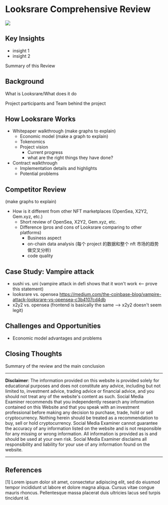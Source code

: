 # Looksrare Comprehensive Review

![](https://i0.wp.com/nftnewstoday.com/wp-content/uploads/2022/03/looks-rare.png?fit=1200%2C675&ssl=1)

## Key Insights

- insight 1
- insight 2

Summary of this Review

## Background

What is Looksrare/What does it do

Project participants and Team behind the project

## How Looksrare Works

- Whitepaper walkthrough
  (make graphs to explain)
  - Economic model (make a graph to explain)
  - Tokenomics
  - Project vision
    - Current progress
    - what are the right things they have done?
- Contract walkthrough
  - Implementation details and highlights
  - Potential problems

## Competitor Review

(make graphs to explain)

- How is it different from other NFT marketplaces (OpenSea, X2Y2, Gem.xyz, etc.)
  - Short review of OpenSea, X2Y2, Gem.xyz, etc.
  - Difference (pros and cons of Looksrare comparing to other platforms)
    - Business aspect
    - on-chain data analysis (每个 project 的数据和整个 nft 市场的趋势做交叉分析)
    - code quality

## Case Study: Vampire attack

- sushi vs. uni (vampire attack in defi shows that it won't work <-- prove this statement)
- looksrare vs. opensea https://medium.com/the-coinbase-blog/vampire-attack-looksrare-vs-opensea-c3b4107cd4db
- x2y2 vs. opensea (frontend is basically the same --> x2y2 doesn't seem legit)

## Challenges and Opportunities

- Economic model advantages and problems

## Closing Thoughts

Summary of the review and the main conclusion

---

**Disclaimer**: The information provided on this website is provided solely for educational purposes and does not constitute any advice, including but not limited to, investment advice, trading advice or financial advice, and you should not treat any of the website's content as such. Social Media Examiner recommends that you independently research any information contained on this Website and that you speak with an investment professional before making any decision to purchase, trade, hold or sell cryptocurrency. Nothing herein should be treated as a recommendation to buy, sell or hold cryptocurrency. Social Media Examiner cannot guarantee the accuracy of any information listed on the website and is not responsible for any missing or wrong information. All information is provided as is and should be used at your own risk. Social Media Examiner disclaims all responsibility and liability for your use of any information found on the website.

---

## References

[1] Lorem ipsum dolor sit amet, consectetur adipiscing elit, sed do eiusmod tempor incididunt ut labore et dolore magna aliqua. Cursus vitae congue mauris rhoncus. Pellentesque massa placerat duis ultricies lacus sed turpis tincidunt id.
